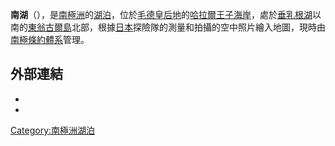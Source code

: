 {{coord|69|1|S|39|35|E|source:GNIS|display=title}}

'''南湖'''（{{lang-en|Lake Minami}}），是[[南極洲|南極洲]]的[[湖泊|湖泊]]，位於[[毛德皇后地|毛德皇后地]]的[[哈拉爾王子海岸|哈拉爾王子海岸]]，處於[[垂乳根湖|垂乳根湖]]以南的[[東翁古爾島|東翁古爾島]]北部，根據[[日本|日本]]探險隊的測量和拍攝的空中照片繪入地圖，現時由[[南極條約體系|南極條約體系]]管理。

==外部連結==
*{{cite gnis | type = antarid | id = 10025| name = Lake Minami | accessdate = 2013-10-22}}
*{{usgs-gazetteer|id=10025}}

{{Antarctica-geo-stub}}
[[Category:南極洲湖泊|Category:南極洲湖泊]]